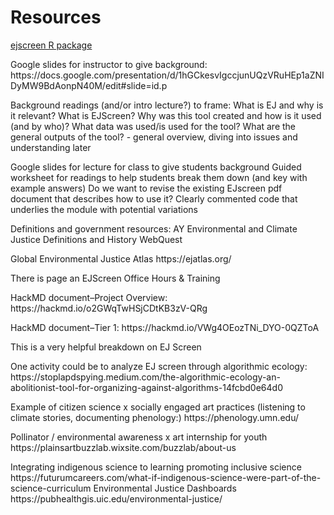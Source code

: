 
# Resources {-}

[ejscreen R package](http://ejanalysis.github.io/ejscreen/)

Google slides for instructor to give background: https://docs.google.com/presentation/d/1hGCkesvIgccjunUQzVRuHEp1aZNIDyMW9BdAonpN40M/edit#slide=id.p 

Background readings (and/or intro lecture?) to frame: 
What is EJ and why is it relevant? 
What is EJScreen?
Why was this tool created and how is it used (and by who)? 
What data was used/is used for the tool? 
What are the general outputs of the tool? - general overview, diving into issues and understanding later

Google slides for lecture for class to give students background 
Guided worksheet for readings to help students break them down (and key with example answers)
Do we want to revise the existing EJscreen pdf document that describes how to use it? 
Clearly commented code that underlies the module with potential variations

Definitions and government resources: AY Environmental and Climate Justice Definitions and History WebQuest

Global Environmental Justice Atlas https://ejatlas.org/

There is page an EJScreen Office Hours & Training 

HackMD document–Project Overview: https://hackmd.io/o2GWqTwHSjCDtKB3zV-QRg 

HackMD document–Tier 1: https://hackmd.io/VWg4OEozTNi_DYO-0QZToA

This is a very helpful breakdown on EJ Screen

One activity could be to analyze EJ screen through algorithmic ecology: https://stoplapdspying.medium.com/the-algorithmic-ecology-an-abolitionist-tool-for-organizing-against-algorithms-14fcbd0e64d0 

Example of citizen science x socially engaged art practices (listening to climate stories, documenting phenology:) https://phenology.umn.edu/ 

Pollinator / environmental awareness x art internship for youth https://plainsartbuzzlab.wixsite.com/buzzlab/about-us 

Integrating indigenous science to learning promoting inclusive science https://futurumcareers.com/what-if-indigenous-science-were-part-of-the-science-curriculum
Environmental Justice Dashboards https://pubhealthgis.uic.edu/environmental-justice/
